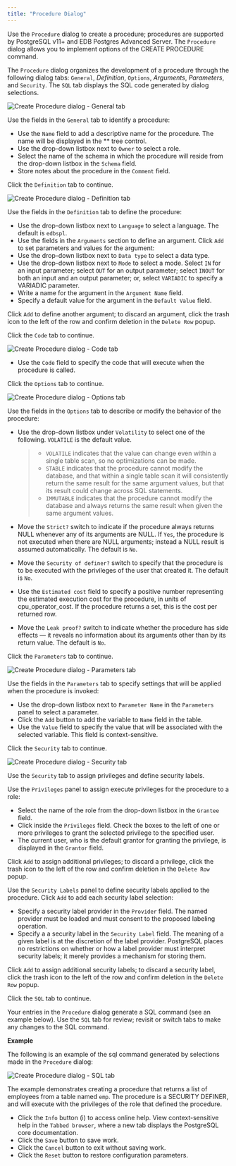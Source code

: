 ```yaml
---
title: "Procedure Dialog"
---
```


<div id="procedure_dialog" class="registered_link"></div>


Use the `Procedure` dialog to create a procedure; procedures are supported by PostgreSQL v11+ and EDB Postgres Advanced Server. The `Procedure` dialog allows you to implement options of the CREATE PROCEDURE command.

The `Procedure` dialog organizes the development of a procedure through the following dialog tabs: `General`, *Definition*, `Options`, *Arguments*, *Parameters*, and `Security`. The `SQL` tab displays the SQL code generated by dialog selections.

![Create Procedure dialog - General tab](../../images/procedure_general.png)

Use the fields in the `General` tab to identify a procedure:

-   Use the `Name` field to add a descriptive name for the procedure. The name will be displayed in the \*\* tree control.
-   Use the drop-down listbox next to `Owner` to select a role.
-   Select the name of the schema in which the procedure will reside from the drop-down listbox in the `Schema` field.
-   Store notes about the procedure in the `Comment` field.

Click the `Definition` tab to continue.

![Create Procedure dialog - Definition tab](../../images/procedure_definition.png)

Use the fields in the `Definition` tab to define the procedure:

-   Use the drop-down listbox next to `Language` to select a language. The default is `edbspl`.
-   Use the fields in the `Arguments` section to define an argument. Click `Add` to set parameters and values for the argument:
-   Use the drop-down listbox next to `Data type` to select a data type.
-   Use the drop-down listbox next to `Mode` to select a mode. Select `IN` for an input parameter; select `OUT` for an output parameter; select `INOUT` for both an input and an output parameter; or, select `VARIADIC` to specify a VARIADIC parameter.
-   Write a name for the argument in the `Argument Name` field.
-   Specify a default value for the argument in the `Default Value` field.

Click `Add` to define another argument; to discard an argument, click the trash icon to the left of the row and confirm deletion in the `Delete Row` popup.

Click the `Code` tab to continue.

![Create Procedure dialog - Code tab](../../images/procedure_code.png)

-   Use the `Code` field to specify the code that will execute when the procedure is called.

Click the `Options` tab to continue.

![Create Procedure dialog - Options tab](../../images/procedure_options.png)

Use the fields in the `Options` tab to describe or modify the behavior of the procedure:

-   Use the drop-down listbox under `Volatility` to select one of the following. `VOLATILE` is the default value.

    > -   `VOLATILE` indicates that the value can change even within a single table scan, so no optimizations can be made.
    > -   `STABLE` indicates that the procedure cannot modify the database, and that within a single table scan it will consistently return the same result for the same argument values, but that its result could change across SQL statements.
    > -   `IMMUTABLE` indicates that the procedure cannot modify the database and always returns the same result when given the same argument values.

-   Move the `Strict?` switch to indicate if the procedure always returns NULL whenever any of its arguments are NULL. If `Yes`, the procedure is not executed when there are NULL arguments; instead a NULL result is assumed automatically. The default is `No`.

-   Move the `Security of definer?` switch to specify that the procedure is to be executed with the privileges of the user that created it. The default is `No`.

-   Use the `Estimated cost` field to specify a positive number representing the estimated execution cost for the procedure, in units of cpu\_operator\_cost. If the procedure returns a set, this is the cost per returned row.

-   Move the `Leak proof?` switch to indicate whether the procedure has side effects — it reveals no information about its arguments other than by its return value. The default is `No`.

Click the `Parameters` tab to continue.

![Create Procedure dialog - Parameters tab](../../images/procedure_parameters.png)

Use the fields in the `Parameters` tab to specify settings that will be applied when the procedure is invoked:

-   Use the drop-down listbox next to `Parameter Name` in the `Parameters` panel to select a parameter.
-   Click the `Add` button to add the variable to `Name` field in the table.
-   Use the `Value` field to specify the value that will be associated with the selected variable. This field is context-sensitive.

Click the `Security` tab to continue.

![Create Procedure dialog - Security tab](../../images/procedure_security.png)

Use the `Security` tab to assign privileges and define security labels.

Use the `Privileges` panel to assign execute privileges for the procedure to a role:

-   Select the name of the role from the drop-down listbox in the `Grantee` field.
-   Click inside the `Privileges` field. Check the boxes to the left of one or more privileges to grant the selected privilege to the specified user.
-   The current user, who is the default grantor for granting the privilege, is displayed in the `Grantor` field.

Click `Add` to assign additional privileges; to discard a privilege, click the trash icon to the left of the row and confirm deletion in the `Delete Row` popup.

Use the `Security Labels` panel to define security labels applied to the procedure. Click `Add` to add each security label selection:

-   Specify a security label provider in the `Provider` field. The named provider must be loaded and must consent to the proposed labeling operation.
-   Specify a a security label in the `Security Label` field. The meaning of a given label is at the discretion of the label provider. PostgreSQL places no restrictions on whether or how a label provider must interpret security labels; it merely provides a mechanism for storing them.

Click `Add` to assign additional security labels; to discard a security label, click the trash icon to the left of the row and confirm deletion in the `Delete Row` popup.

Click the `SQL` tab to continue.

Your entries in the `Procedure` dialog generate a SQL command (see an example below). Use the `SQL` tab for review; revisit or switch tabs to make any changes to the SQL command.

**Example**

The following is an example of the sql command generated by selections made in the `Procedure` dialog:

![Create Procedure dialog - SQL tab](../../images/procedure_sql.png)

The example demonstrates creating a procedure that returns a list of employees from a table named `emp`. The procedure is a SECURITY DEFINER, and will execute with the privileges of the role that defined the procedure.

-   Click the `Info` button (i) to access online help. View context-sensitive help in the `Tabbed browser`, where a new tab displays the PostgreSQL core documentation.
-   Click the `Save` button to save work.
-   Click the `Cancel` button to exit without saving work.
-   Click the `Reset` button to restore configuration parameters.
